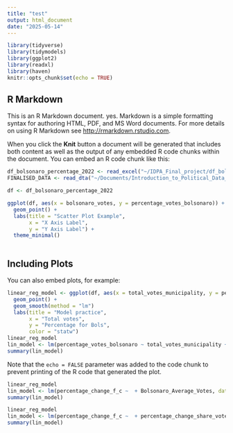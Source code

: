 ```yaml
---
title: "test"
output: html_document
date: "2025-05-14"
---
```


```r
library(tidyverse)
library(tidymodels)
library(ggplot2)
library(readxl)
library(haven)
knitr::opts_chunk$set(echo = TRUE)
```

## R Markdown

This is an R Markdown document. yes. Markdown is a simple formatting syntax for authoring HTML, PDF, and MS Word documents. For more details on using R Markdown see <http://rmarkdown.rstudio.com>.

When you click the **Knit** button a document will be generated that includes both content as well as the output of any embedded R code chunks within the document. You can embed an R code chunk like this:
```r
df_bolsonaro_percentage_2022 <- read_excel("~/IDPA_Final_project/df_bolsonaro_percentage_2022.xlsx")
FINALISED_DATA <- read_dta("~/Documents/Introduction_to_Political_Data_Analysis/Final_data_prep/FINALISED_DATA.dta")
```

```r

df <- df_bolsonaro_percentage_2022

ggplot(df, aes(x = bolsonaro_votes, y = percentage_votes_bolsonaro)) +
  geom_point() +
  labs(title = "Scatter Plot Example",
       x = "X Axis Label",
       y = "Y Axis Label") +
  theme_minimal()
  

```

## Including Plots

You can also embed plots, for example:

```r
linear_reg_model <- ggplot(df, aes(x = total_votes_municipality, y = percentage_votes_bolsonaro, color = SG_UF)) +
  geom_point() +  
  geom_smooth(method = "lm")
  labs(title = "Model practice",
       x = "Total votes",
       y = "Percentage for Bols",
       color = "statw")
linear_reg_model
lin_model <- lm(percentage_votes_bolsonaro ~ total_votes_municipality + SG_UF, data = df)
summary(lin_model)
```

Note that the `echo = FALSE` parameter was added to the code chunk to prevent printing of the R code that generated the plot.
```r
linear_reg_model
lin_model <- lm(percentage_change_f_c ~  + Bolsonaro_Average_Votes, data = FINALISED_DATA)
summary(lin_model)
```

```r
linear_reg_model
lin_model <- lm(percentage_change_f_c ~  + percentage_change_share_votes, data = FINALISED_DATA)
summary(lin_model)
```

